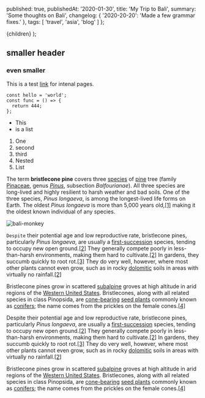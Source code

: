 
  published: true,
  publishedAt: '2020-01-30',
  title: 'My Trip to Bali',
  summary: 'Some thoughts on Bali',
  changelog: {
    '2020-20-20': 'Made a few grammar fixes.'
  },
  tags: [
    'travel', 'asia', 'blog'
  ]
};

<BlogPostLayout>{children}</BlogPostLayout>
);

## smaller header

### even smaller

This is a test [link](/about) for intenal pages.

```tsx
const hello = 'world';
const func = () => {
  return 444;
};
```

* This
* is a list

1. One
2. second
3. third
4. Nested
5. List


The term **bristlecone pine** covers three [species](https://en.wikipedia.org/wiki/Species 'Species') of [pine](https://en.wikipedia.org/wiki/Pine 'Pine') tree (family [Pinaceae](https://en.wikipedia.org/wiki/Pinaceae 'Pinaceae'), genus [_Pinus_](https://en.wikipedia.org/wiki/Pinus 'Pinus'), subsection _Balfourianae_). All three species are long-lived and highly resilient to harsh weather and bad soils. One of the three species, _Pinus longaeva_, is among the longest-lived life forms on Earth. The oldest _Pinus longaeva_ is more than 5,000 years old,[\[1\]](https://en.wikipedia.org/wiki/Bristlecone_pine#cite_note-oldest-1) making it the oldest known individual of any species.

![bali-monkey](https://images.pexels.com/photos/3849168/pexels-photo-3849168.jpeg?auto=compress&cs=tinysrgb&dpr=3&h=750&w=1260)

`Despite` their potential age and low reproductive rate, bristlecone pines, particularly _Pinus longaeva_, are usually a [first-succession](https://en.wikipedia.org/wiki/Primary_succession 'Primary succession') species, tending to occupy new open ground.[\[2\]](https://en.wikipedia.org/wiki/Bristlecone_pine#cite_note-FEIS-2) They generally compete poorly in less-than-harsh environments, making them hard to cultivate.[\[2\]](https://en.wikipedia.org/wiki/Bristlecone_pine#cite_note-FEIS-2) In gardens, they succumb quickly to root rot.[\[3\]](https://en.wikipedia.org/wiki/Bristlecone_pine#cite_note-3) They do very well, however, where most other plants cannot even grow, such as in rocky [dolomitic](<https://en.wikipedia.org/wiki/Dolomite_(mineral)> 'Dolomite (mineral)') soils in areas with virtually no rainfall.[\[2\]](https://en.wikipedia.org/wiki/Bristlecone_pine#cite_note-FEIS-2)

Bristlecone pines grow in scattered [subalpine](https://en.wikipedia.org/wiki/Subalpine 'Subalpine') groves at high altitude in arid regions of the [Western United States](https://en.wikipedia.org/wiki/Western_United_States 'Western United States'). Bristlecones, along with all related species in class Pinopsida, are [cone-bearing](https://en.wikipedia.org/wiki/Conifer_cone 'Conifer cone') [seed plants](https://en.wikipedia.org/wiki/Seed_plant 'Seed plant') commonly known as [conifers](https://en.wikipedia.org/wiki/Conifer 'Conifer'); the name comes from the prickles on the female cones.[\[4\]](https://en.wikipedia.org/wiki/Bristlecone_pine#cite_note-ARKive-4)

Despite their potential age and low reproductive rate, bristlecone pines, particularly _Pinus longaeva_, are usually a [first-succession](https://en.wikipedia.org/wiki/Primary_succession 'Primary succession') species, tending to occupy new open ground.[\[2\]](https://en.wikipedia.org/wiki/Bristlecone_pine#cite_note-FEIS-2) They generally compete poorly in less-than-harsh environments, making them hard to cultivate.[\[2\]](https://en.wikipedia.org/wiki/Bristlecone_pine#cite_note-FEIS-2) In gardens, they succumb quickly to root rot.[\[3\]](https://en.wikipedia.org/wiki/Bristlecone_pine#cite_note-3) They do very well, however, where most other plants cannot even grow, such as in rocky [dolomitic](<https://en.wikipedia.org/wiki/Dolomite_(mineral)> 'Dolomite (mineral)') soils in areas with virtually no rainfall.[\[2\]](https://en.wikipedia.org/wiki/Bristlecone_pine#cite_note-FEIS-2)

Bristlecone pines grow in scattered [subalpine](https://en.wikipedia.org/wiki/Subalpine 'Subalpine') groves at high altitude in arid regions of the [Western United States](https://en.wikipedia.org/wiki/Western_United_States 'Western United States'). Bristlecones, along with all related species in class Pinopsida, are [cone-bearing](https://en.wikipedia.org/wiki/Conifer_cone 'Conifer cone') [seed plants](https://en.wikipedia.org/wiki/Seed_plant 'Seed plant') commonly known as [conifers](https://en.wikipedia.org/wiki/Conifer 'Conifer'); the name comes from the prickles on the female cones.[\[4\]](https://en.wikipedia.org/wiki/Bristlecone_pine#cite_note-ARKive-4)
